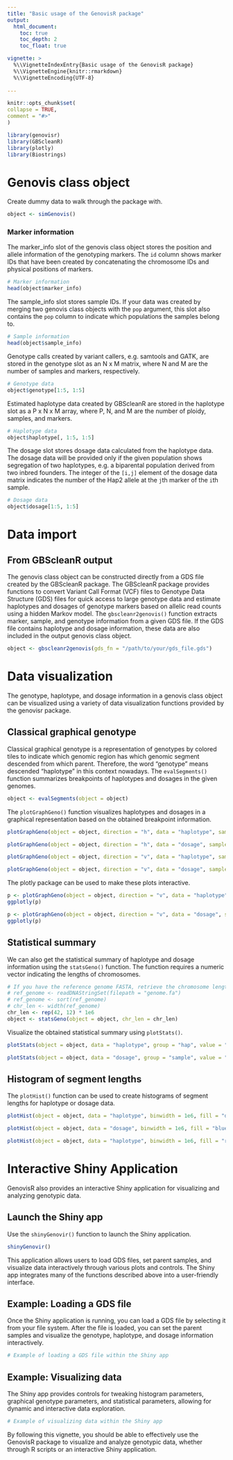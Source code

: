 ```yaml
---
title: "Basic usage of the GenovisR package"
output: 
  html_document:
    toc: true
    toc_depth: 2
    toc_float: true

vignette: >
  %\\VignetteIndexEntry{Basic usage of the GenovisR package}
  %\\VignetteEngine{knitr::rmarkdown}
  %\\VignetteEncoding{UTF-8}
  
---
```

  
```r
knitr::opts_chunk$set(
collapse = TRUE,
comment = "#>"
)
```

```r
library(genovisr)
library(GBScleanR)
library(plotly)
library(Biostrings)
```

# Genovis class object

Create dummy data to walk through the package with.
```r
object <- simGenovis()
```

### Marker information
The marker_info slot of the genovis class object stores the position and 
allele information of the genotyping markers.
The `id` column shows marker IDs that have been created by concatenating the 
chromosome IDs and physical positions of markers.
```r
# Marker information
head(object$marker_info)
```

The sample_info slot stores sample IDs. If your data was created by merging two
genovis class objects with the `pop` argument, this slot also contains the `pop` 
column to indicate which populations the samples belong to.
```r
# Sample information
head(object$sample_info)
```

Genotype calls created by variant callers, e.g. samtools and GATK, are stored in 
the genotype slot as an N x M matrix, where N and M are the number of samples and 
markers, respectively.
```r
# Genotype data
object$genotype[1:5, 1:5]
```

Estimated haplotype data created by GBScleanR are stored in the haplotype slot 
as a P x N x M array, where P, N, and M are the number of ploidy, samples, and 
markers.
```r
# Haplotype data
object$haplotype[, 1:5, 1:5]
```

The dosage slot stores dosage data calculated from the haplotype data. The 
dosage data will be provided only if the given population shows segregation of 
two haplotypes, e.g. a biparental population derived from two inbred founders. 
The integer of the `[i,j]` element of the dosage data matrix indicates the number
of the Hap2 allele at the `j`th marker of the `i`th sample.
```r
# Dosage data
object$dosage[1:5, 1:5]
```

# Data import
## From GBScleanR output
The genovis class object can be constructed directly from a GDS file 
created by the GBScleanR package. The GBScleanR package provides functions to
convert Variant Call Format (VCF) files to Genotype Data Structure (GDS) files 
for quick access to large genotype data and estimate haplotypes and dosages
of genotype markers based on allelic read counts using a hidden Markov model. The 
`gbscleanr2genovis()` function extracts marker, sample, and genotype information
from a given GDS file. If the GDS file contains haplotype and dosage information,
these data are also included in the output genovis class object.

```r
object <- gbscleanr2genovis(gds_fn = "/path/to/your/gds_file.gds")
```

# Data visualization
The genotype, haplotype, and dosage information in a genovis class object can be
visualized using a variety of data visualization functions provided by the 
genovisr package.

## Classical graphical genotype
Classical graphical genotype is a representation of genotypes by colored tiles 
to indicate which genomic region has which genomic segment descended from which
parent. Therefore, the word "genotype" means descended "haplotype" in this 
context nowadays. The `evalSegments()` function summarizes breakpoints of haplotypes
and dosages in the given genomes.

```r
object <- evalSegments(object = object)
```

The `plotGraphGeno()` function visualizes haplotypes and dosages in a graphical 
representation based on the obtained breakpoint information. 

```r
plotGraphGeno(object = object, direction = "h", data = "haplotype", sample = 1:5, width = 0.1)
```

```r
plotGraphGeno(object = object, direction = "h", data = "dosage", sample = 1:10, width = 0.1)
```

```r
plotGraphGeno(object = object, direction = "v", data = "haplotype", sample = 1, width = 0.15)
```

```r
plotGraphGeno(object = object, direction = "v", data = "dosage", sample = 1, width = 0.1)
```

The plotly package can be used to make these plots interactive.

```r
p <- plotGraphGeno(object = object, direction = "v", data = "haplotype", sample = 1, width = 0.15)
ggplotly(p)
```

```r
p <- plotGraphGeno(object = object, direction = "v", data = "dosage", sample = 1, width = 0.1)
ggplotly(p)
```

## Statistical summary
We can also get the statistical summary of haplotype and dosage information using the `statsGeno()` function. The function requires a numeric vector indicating the lengths of chromosomes.

```r
# If you have the reference genome FASTA, retrieve the chromosome lengths from the FASTA
# ref_genome <- readDNAStringSet(filepath = "genome.fa")
# ref_genome <- sort(ref_genome)
# chr_len <- width(ref_genome)
chr_len <- rep(42, 12) * 1e6
object <- statsGeno(object = object, chr_len = chr_len)
```

Visualize the obtained statistical summary using `plotStats()`.

```r
plotStats(object = object, data = "haplotype", group = "hap", value = "class")
```

```r
plotStats(object = object, data = "dosage", group = "sample", value = "segment")
```

## Histogram of segment lengths
The `plotHist()` function can be used to create histograms of segment lengths for haplotype or dosage data.

```r
plotHist(object = object, data = "haplotype", binwidth = 1e6, fill = "darkgreen")
```

```r
plotHist(object = object, data = "dosage", binwidth = 1e6, fill = "blue", chrwise = TRUE)
```

```r
plotHist(object = object, data = "haplotype", binwidth = 1e6, fill = "red", samplewise = TRUE, ncol = 3)
```

# Interactive Shiny Application
GenovisR also provides an interactive Shiny application for visualizing and analyzing genotypic data.

## Launch the Shiny app
Use the `shinyGenovir()` function to launch the Shiny application.

```r
shinyGenovir()
```

This application allows users to load GDS files, set parent samples, and visualize data interactively through various plots and controls. The Shiny app integrates many of the functions described above into a user-friendly interface.

## Example: Loading a GDS file
Once the Shiny application is running, you can load a GDS file by selecting it from your file system. After the file is loaded, you can set the parent samples and visualize the genotype, haplotype, and dosage information interactively.

```r
# Example of loading a GDS file within the Shiny app
```

## Example: Visualizing data
The Shiny app provides controls for tweaking histogram parameters, graphical genotype parameters, and statistical parameters, allowing for dynamic and interactive data exploration.

```r
# Example of visualizing data within the Shiny app
```

By following this vignette, you should be able to effectively use the GenovisR package to visualize and analyze genotypic data, whether through R scripts or an interactive Shiny application.
